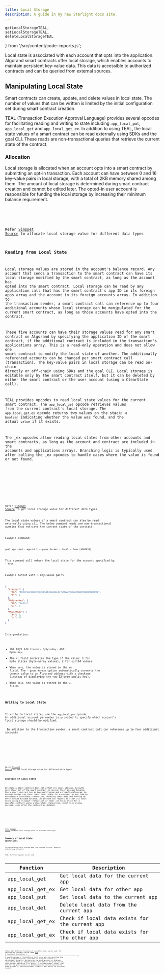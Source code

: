 ```yaml
---
title: Local Storage
description: A guide in my new Starlight docs site.
---
```


    getLocalStorageTEAL,
    setLocalStorageTEAL,
    deleteLocalStorageTEAL
} from '/src/content/code-imports.js';

Local state is associated with each account that opts into the application.
Algorand smart contracts offer local storage, which enables accounts to maintain persistent key-value data. This data is accessible to authorized contracts and can be queried from external sources.

## Manipulating Local State

Smart contracts can create, update, and delete values in local state. The number of values that can be written is limited by the initial configuration set during smart contract creation. 

TEAL (Transaction Execution Approval Language) provides several opcodes for facilitating reading and writing to state including ```app_local_put```, ```app_local_get``` and ```app_local_get_ex```.  In addition to using TEAL, the local state values of a smart contract can be read externally using SDKs and the goal CLI. These reads are non-transactional queries that retrieve the current state of the contract.

### Allocation

Local storage is allocated when an account opts into a smart contract by submitting an opt-in transaction. Each account can have between 0 and 16 key-value pairs in local storage, with a total of 2KB memory shared among them. The amount of local storage is determined during smart contract creation and cannot be edited later. The opted-in user account is responsible for funding the local storage by increasing their minimum balance requirement.

<Tabs syncKey="lang">
  <TabItem label="Python" icon="seti:python">
   <Code code={createLocalStatePython} lang="py" frame="none" />
  </TabItem>
</Tabs>

Refer [Sinppet Source](https://github.com/Asthay97/puya/blob/feature/kitchen-sink/examples/kitchen-sink/contract.py#L13-L21) to allocate local storage value for different data types

### Reading from Local State

Local storage values are stored in the account's balance record. Any account that sends a transaction to the smart contract can have its local storage modified by the smart contract, as long as the account has opted into the smart contract. Local storage can be read by any application call that has the smart contract's app ID in its foreign apps array and the account in its foreign accounts array. In addition to the transaction sender, a smart contract call can reference up to four additional accounts whose local storage can be manipulated for the current smart contract, as long as those accounts have opted into the contract.

These five accounts can have their storage values read for any smart contract on Algorand by specifying the application ID of the smart contract, if the additional contract is included in the transaction's applications array. This is a read-only operation and does not allow one smart contract to modify the local state of another. The additionally referenced accounts can be changed per smart contract call (transaction). The key-value pairs in local storage can be read on-chain directly or off-chain using SDKs and the goal CLI. Local storage is editable only by the smart contract itself, but it can be deleted by either the smart contract or the user account (using a ClearState call).

TEAL provides opcodes to read local state values for the current smart contract.
The ```app_local_get``` opcode retrieves values from the current contract's local storage.
The ```app_local_get_ex``` opcode returns two values on the stack: a ```boolean``` indicating whether the value was found, and the actual ```value``` if it exists.

The _ex opcodes allow reading local states from other accounts and smart contracts, as long as the account and contract are included in the accounts and applications arrays.
Branching logic is typically used after calling the _ex opcodes to handle cases where the value is found or not found.

<Tabs syncKey="lang">
  <TabItem label="Python" icon="seti:python">
   <Code code={getLocalStoragePython} lang="py" frame="none" />
  </TabItem>
  <TabItem label="TEAL" icon="algorand-icon">
    <Code code={getLocalStorageTEAL} lang="TEAL" />
  </TabItem>
</Tabs>

Refer [Sinppet Source](https://github.com/Asthay97/puya/blob/feature/kitchen-sink/examples/kitchen-sink/contract.py#L87-L99) to get local storage value for different data types

The local state values of a smart contract can also be read externally using cli. The below command reads are non-transactional queries that retrieve the current state of the contract.

Example command:
```shell {1} showLineNumbers=false frame=terminal 
goal app read --app-id 1 --guess-format --local --from [ADDRESS]
```

This command will return the local state for the account specified by ```--from```.

Example output with 3 key-value pairs
```json title="Output.json"
{
  "Creator": {
    "tb": "FRYCPGH25DHCYQGXEB54NJ6LHQG6I2TWMUV2P3UWUU7RWP7BQ2BMBBDPD4",
    "tt": 1
  },
  "MyBytesKey": {
    "tb": "hello",
    "tt": 1
  },
  "MyUintKey": {
    "tt": 2,
    "ui": 50
  }
}
```

Interpretation:

- The keys are ```Creator```, ```MyBytesKey```, and ```MyUintKey```.
- The ```tt``` field indicates the type of the value: 1 for byte slices (byte-array values), 2 for uint64 values.
- When ```tt=1```, the value is stored in the ```tb``` field. The ```--guess-format``` option automatically converts the ```Creator``` value to an Algorand address with a checksum (instead of displaying the raw 32-byte public key).
- When ```tt=2```, the value is stored in the ```ui``` field.



### Writing to Local State

To write to local state, use the ```app_local_put``` opcode. An additional account parameter is provided to specify which account's local storage should be modified.

<Aside> In addition to the transaction sender, a smart contract call can reference up to four additional accounts </Aside>

<Tabs syncKey="lang">
  <TabItem label="Python" icon="seti:python">
   <Code code={setLocalStoragePython} lang="py" frame="none" />
  </TabItem>
  <TabItem label="TEAL" icon="algorand-icon">
    <Code code={setLocalStorageTEAL} lang="TEAL" />
  </TabItem>
</Tabs>

Refer [Sinppet Source](https://github.com/Asthay97/puya/blob/feature/kitchen-sink/examples/kitchen-sink/contract.py#L102-L122) to set local storage value for different data types

### Deletion of Local State

Deleting a smart contract does not affect its local storage. Accounts must clear out of the smart contract to recover their minimum balance.
Every smart contract has an ApprovalProgram and a ClearStateProgram. An account holder can clear their local state for a contract at any time by executing a ClearState transaction, deleting their data and freeing up their locked minimum balance.
An account can request to clear its local state using a closeout transaction or clear its local state for a specific contract using a clearstate transaction, which will always succeed, even after the contract is deleted.

<Tabs syncKey="lang">
  <TabItem label="Python" icon="seti:python">
   <Code code={deleteLocalStoragePython} lang="py" frame="none" />
  </TabItem>
  <TabItem label="TEAL" icon="algorand-icon">
    <Code code={deleteLocalStorageTEAL} lang="TEAL" />
  </TabItem>
</Tabs>

Refer [Sinppet Source](https://github.com/Asthay97/puya/blob/feature/kitchen-sink/examples/kitchen-sink/contract.py#L67-L84) to delete local storage value for different data types

## Summary of Local State Operations

For manipulating local storage data like reading, writing, deleting and checking if exists:

TEAL: Different opcodes can be used

| Function         | Description                                      | 
|------------------|--------------------------------------------------|
| app_local_get    | Get local data for the current app               |
| app_local_get_ex | Get local data for other app                     |
| app_local_put    | Set local data to the current app                | 
| app_local_del    | Delete local data from the current app           |
| app_local_get_ex | Check if local data exists for the current app   |
| app_local_get_ex | Check if local data exists for the other app   |


Python SDK: Different functions of LocalState class can be used. The detailed api reference can be found [here](https://algorandfoundation.github.io/puya/api-algopy.html#algopy.LocalState)
| Function                  | Description                                               |
|---------------------------|-----------------------------------------------------------|
| LocalState(type_)         | Initialize a local state with the specified data type     |
| getitem(account)          | Get data for the given account                            |
| get(account, default)     | Get data for the given account, or a default value if not found |
| maybe(account)            | Get data for the given account, and a boolean indicating if it exists |
| setitem(account, value)   | Set data for the given account                            |
| delitem(account)          | Delete data for the given account                         |
| contains(account)         | Check if data exists for the given account                |

